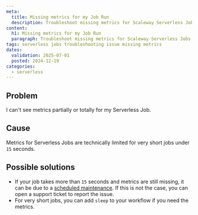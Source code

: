 ```yaml
---
meta:
  title: Missing metrics for my Job Run
  description: Troubleshoot missing metrics for Scaleway Serverless Jobs.
content:
  h1: Missing metrics for my Job Run
  paragraph: Troubleshoot missing metrics for Scaleway Serverless Jobs.
tags: serverless jobs troubleshooting issue missing metrics
dates:
  validation: 2025-07-01
  posted: 2024-12-19
categories:
  - serverless
---
```


## Problem

I can't see metrics partially or totally for my Serverless Job.

## Cause

Metrics for Serverless Jobs are technically limited for very short jobs under `15` seconds.

## Possible solutions

- If your job takes more than `15` seconds and metrics are still missing, it can be due to a [scheduled maintenance](https://status.scaleway.com/). If this is not the case, you can open a support ticket to report the issue. 
- For very short jobs, you can add `sleep` to your workflow if you need the metrics.
